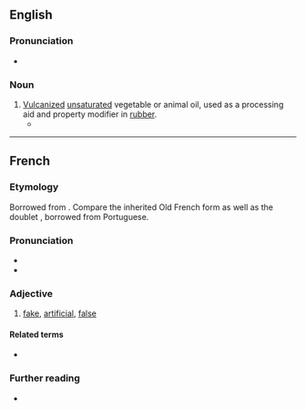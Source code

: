 {{wikipedia}}
==English==

===Pronunciation===
* {{IPA|en|/ˈfæktɪs/}}

===Noun===
{{en-noun|-}}

# [[vulcanized|Vulcanized]] [[unsaturated]] vegetable or animal oil, used as a processing aid and property modifier in [[rubber]].
#* {{quote-book|en|title=Analysis of Rubber and Rubber-like Polymers|page=56|author=M.J. Loadman|year=1999|passage=Although '''factice''' is, strictly speaking, not a plasticizer, being added to mixes for a whole range of reasons including the improvement of dimensional stability and rigidity of unsupported articles in hot air cures, the improvement of surface finish and electrical insulation, it does nevertheless act as a softener, improving filler dispersion and decreasing the energy requirements of mixing.}}

----

==French==

===Etymology===
Borrowed from {{bor|fr|la|factīcius}}. Compare the inherited Old French form {{m|fro|faitis}} as well as the doublet {{doublet|fr|fétiche|notext=1}}, borrowed from Portuguese.

===Pronunciation===
* {{fr-IPA}}
* {{audio|fr|LL-Q150 (fra)-DSwissK-factice.wav|Audio}}

===Adjective===
{{fr-adj}}

# [[fake]], [[artificial]], [[false]]

====Related terms====
* {{l|fr|fait}}

===Further reading===
* {{R:TLFi}}